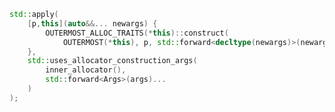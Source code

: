 ```cpp
std::apply(
    [p,this](auto&&... newargs) {
        OUTERMOST_ALLOC_TRAITS(*this)::construct(
            OUTERMOST(*this), p, std::forward<decltype(newargs)>(newargs)...);
    },
    std::uses_allocator_construction_args(
        inner_allocator(),
        std::forward<Args>(args)...
    )
);
```